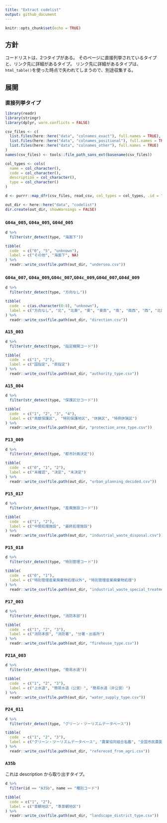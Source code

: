 ```yaml
---
title: "Extract codelist"
output: github_document
---
```


```r
knitr::opts_chunk$set(echo = TRUE)
```

## 方針

コードリストは、2つタイプがある。
そのページに直接列挙されているタイプと、リンク先に詳細があるタイプ。
リンク先に詳細があるタイプは、`html_table()`を使った時点で失われてしまうので、別途収集する。

## 展開

### 直接列挙タイプ

```r
library(readr)
library(stringr)
library(dplyr, warn.conflicts = FALSE)

csv_files <- c(
  list.files(here::here("data", "colnames_exact"), full.names = TRUE),
  list.files(here::here("data", "colnames_positional"), full.names = TRUE),
  list.files(here::here("data", "colnames_other"), full.names = TRUE)
)
names(csv_files) <- tools::file_path_sans_ext(basename(csv_files))

col_types <- cols(
  name = col_character(),
  code = col_character(),
  description = col_character(),
  type = col_character()
)

d <- purrr::map_dfr(csv_files, read_csv, col_types = col_types, .id = "id")
```

```r
out_dir <- here::here("data", "codelist")
dir.create(out_dir, showWarnings = FALSE)
```


### `G04a_005`, `G04a_005`, `G04d_005`

```r
d %>% 
  filter(str_detect(type, "海面下"))

tibble(
  code  = c("0", "5", "unknown"),
  label = c("その他", "海面下", NA)
) %>% 
  readr::write_csv(file.path(out_dir, "undersea.csv"))
```

### `G04a_007`, `G04a_009`,`G04c_007`,`G04c_009`,`G04d_007`,`G04d_009`

```r
d %>% 
  filter(str_detect(type, "方向なし"))

tibble(
  code  = c(as.character(0:8), "unknown"),
  label = c("方向なし", "北", "北東", "東", "東南", "南", "南西", "西", "北西", NA)
) %>% 
  readr::write_csv(file.path(out_dir, "direction.csv"))
```

### `A15_003`

```r
d %>% 
  filter(str_detect(type, "指定機関コード"))

tibble(
  code  = c("1", "2"),
  label = c("国指定", "県指定")
) %>% 
  readr::write_csv(file.path(out_dir, "authority_type.csv"))
```


### `A15_004`

```r
d %>% 
  filter(str_detect(type, "保護区分コード"))

tibble(
  code  = c("1", "2", "3", "4"),
  label = c("鳥獣保護区",　"特別保護地区", "休猟区", "特例休猟区")
) %>% 
  readr::write_csv(file.path(out_dir, "protection_area_type.csv"))
```


### `P13_009`

```r
d %>% 
  filter(str_detect(type, "都市計画決定"))

tibble(
  code  = c("0", "1", "2"),
  label = c("未確認", "決定", "未決定")
) %>% 
  readr::write_csv(file.path(out_dir, "urban_planning_decided.csv"))
```


### `P15_017`

```r
d %>% 
  filter(str_detect(type, "産廃施設コード"))

tibble(
  code  = c("1", "2"),
  label = c("中間処理施設", "最終処理施設")
) %>% 
  readr::write_csv(file.path(out_dir, "industrial_waste_disposal.csv"))
```


### `P15_018`

```r
d %>% 
  filter(str_detect(type, "特別管理コード"))

tibble(
  code  = c("0", "1"),
  label = c("特別管理産業廃棄物処理以外", "特別管理産業廃棄物処理")
) %>% 
  readr::write_csv(file.path(out_dir, "industrial_waste_special_treatment.csv"))
```

### `P17_003`

```r
d %>% 
  filter(str_detect(type, "消防本部"))

tibble(
  code  = c("1", "2", "3"),
  label = c("消防本部", "消防署", "分署・出張所")
) %>% 
  readr::write_csv(file.path(out_dir, "firehouse_type.csv"))
```

### `P21A_003`

```r
d %>% 
  filter(str_detect(type, "簡易水道"))

tibble(
  code  = c("1", "2", "3"),
  label = c("上水道", "簡易水道（公営）", "簡易水道（非公営）")
) %>% 
  readr::write_csv(file.path(out_dir, "water_supply_type.csv"))
```

### `P24_011`

```r
d %>% 
  filter(str_detect(type, "グリーン・ツーリズムデータベース"))

tibble(
  code  = c("1", "2", "3"),
  label = c("グリーン・ツーリズムデータベース", "農業協同組合名鑑", "全国市民農園リスト")
) %>% 
  readr::write_csv(file.path(out_dir, "refereced_from_agri.csv"))
```

### `A35b`

これは description から取り出すタイプ。

```r
d %>% 
  filter(id == "A35b", name == "種別コード")

tibble(
  code = c("1", "2"),
  label = c("景観地区", "準景観地区")
) %>% 
  readr::write_csv(file.path(out_dir, "landscape_district_type.csv"))
```


